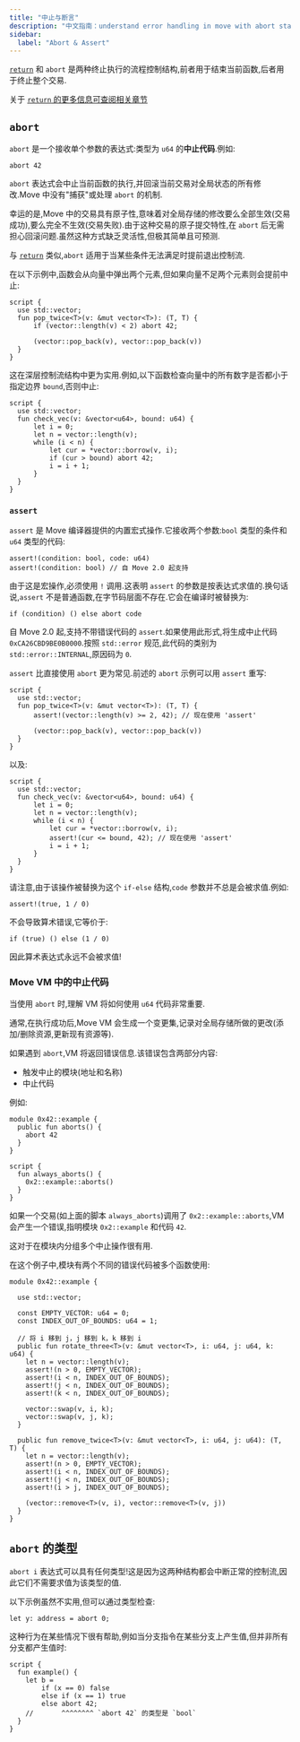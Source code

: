 ```yaml
---
title: "中止与断言"
description: "中文指南：understand error handling in move with abort statements, assert macros, and exception management patterns."
sidebar:
  label: "Abort & Assert"
---
```


[`return`](/zh/build/smart-contracts/book/functions) 和 `abort` 是两种终止执行的流程控制结构,前者用于结束当前函数,后者用于终止整个交易.

关于 [`return` 的更多信息可查阅相关章节](/zh/build/smart-contracts/book/functions)

## `abort`

`abort` 是一个接收单个参数的表达式:类型为 `u64` 的**中止代码**.例如:

```move
abort 42
```

`abort` 表达式会中止当前函数的执行,并回滚当前交易对全局状态的所有修改.Move 中没有"捕获"或处理 `abort` 的机制.

幸运的是,Move 中的交易具有原子性,意味着对全局存储的修改要么全部生效(交易成功),要么完全不生效(交易失败).由于这种交易的原子提交特性,在 `abort` 后无需担心回滚问题.虽然这种方式缺乏灵活性,但极其简单且可预测.

与 [`return`](/zh/build/smart-contracts/book/functions) 类似,`abort` 适用于当某些条件无法满足时提前退出控制流.

在以下示例中,函数会从向量中弹出两个元素,但如果向量不足两个元素则会提前中止:

```move
script {
  use std::vector;
  fun pop_twice<T>(v: &mut vector<T>): (T, T) {
      if (vector::length(v) < 2) abort 42;

      (vector::pop_back(v), vector::pop_back(v))
  }
}
```

这在深层控制流结构中更为实用.例如,以下函数检查向量中的所有数字是否都小于指定边界 `bound`,否则中止:

```move
script {
  use std::vector;
  fun check_vec(v: &vector<u64>, bound: u64) {
      let i = 0;
      let n = vector::length(v);
      while (i < n) {
          let cur = *vector::borrow(v, i);
          if (cur > bound) abort 42;
          i = i + 1;
      }
  }
}
```

### `assert`

`assert` 是 Move 编译器提供的内置宏式操作.它接收两个参数:`bool` 类型的条件和 `u64` 类型的代码:

```move
assert!(condition: bool, code: u64)
assert!(condition: bool) // 自 Move 2.0 起支持
```

由于这是宏操作,必须使用 `!` 调用.这表明 `assert` 的参数是按表达式求值的.换句话说,`assert` 不是普通函数,在字节码层面不存在.它会在编译时被替换为:

```move
if (condition) () else abort code
```

自 Move 2.0 起,支持不带错误代码的 `assert`.如果使用此形式,将生成中止代码 `0xCA26CBD9BE0B0000`.按照 `std::error` 规范,此代码的类别为 `std::error::INTERNAL`,原因码为 `0`.

`assert` 比直接使用 `abort` 更为常见.前述的 `abort` 示例可以用 `assert` 重写:

```move
script {
  use std::vector;
  fun pop_twice<T>(v: &mut vector<T>): (T, T) {
      assert!(vector::length(v) >= 2, 42); // 现在使用 'assert'

      (vector::pop_back(v), vector::pop_back(v))
  }
}
```

以及:

```move
script {
  use std::vector;
  fun check_vec(v: &vector<u64>, bound: u64) {
      let i = 0;
      let n = vector::length(v);
      while (i < n) {
          let cur = *vector::borrow(v, i);
          assert!(cur <= bound, 42); // 现在使用 'assert'
          i = i + 1;
      }
  }
}
```

请注意,由于该操作被替换为这个 `if-else` 结构,`code` 参数并不总是会被求值.例如:

```move
assert!(true, 1 / 0)
```

不会导致算术错误,它等价于:

```move
if (true) () else (1 / 0)
```

因此算术表达式永远不会被求值!

### Move VM 中的中止代码

当使用 `abort` 时,理解 VM 将如何使用 `u64` 代码非常重要.

通常,在执行成功后,Move VM 会生成一个变更集,记录对全局存储所做的更改(添加/删除资源,更新现有资源等).

如果遇到 `abort`,VM 将返回错误信息.该错误包含两部分内容:

- 触发中止的模块(地址和名称)
- 中止代码

例如:

```move
module 0x42::example {
  public fun aborts() {
    abort 42
  }
}

script {
  fun always_aborts() {
    0x2::example::aborts()
  }
}
```

如果一个交易(如上面的脚本 `always_aborts`)调用了 `0x2::example::aborts`,VM 会产生一个错误,指明模块 `0x2::example` 和代码 `42`.

这对于在模块内分组多个中止操作很有用.

在这个例子中,模块有两个不同的错误代码被多个函数使用:

```move
module 0x42::example {

  use std::vector;

  const EMPTY_VECTOR: u64 = 0;
  const INDEX_OUT_OF_BOUNDS: u64 = 1;

  // 将 i 移到 j，j 移到 k，k 移到 i
  public fun rotate_three<T>(v: &mut vector<T>, i: u64, j: u64, k: u64) {
    let n = vector::length(v);
    assert!(n > 0, EMPTY_VECTOR);
    assert!(i < n, INDEX_OUT_OF_BOUNDS);
    assert!(j < n, INDEX_OUT_OF_BOUNDS);
    assert!(k < n, INDEX_OUT_OF_BOUNDS);

    vector::swap(v, i, k);
    vector::swap(v, j, k);
  }

  public fun remove_twice<T>(v: &mut vector<T>, i: u64, j: u64): (T, T) {
    let n = vector::length(v);
    assert!(n > 0, EMPTY_VECTOR);
    assert!(i < n, INDEX_OUT_OF_BOUNDS);
    assert!(j < n, INDEX_OUT_OF_BOUNDS);
    assert!(i > j, INDEX_OUT_OF_BOUNDS);

    (vector::remove<T>(v, i), vector::remove<T>(v, j))
  }
}
```

## `abort` 的类型

`abort i` 表达式可以具有任何类型!这是因为这两种结构都会中断正常的控制流,因此它们不需要求值为该类型的值.

以下示例虽然不实用,但可以通过类型检查:

```move
let y: address = abort 0;
```

这种行为在某些情况下很有帮助,例如当分支指令在某些分支上产生值,但并非所有分支都产生值时:

```move
script {
  fun example() {
    let b =
        if (x == 0) false
        else if (x == 1) true
        else abort 42;
    //       ^^^^^^^^ `abort 42` 的类型是 `bool`
  }
}
```
